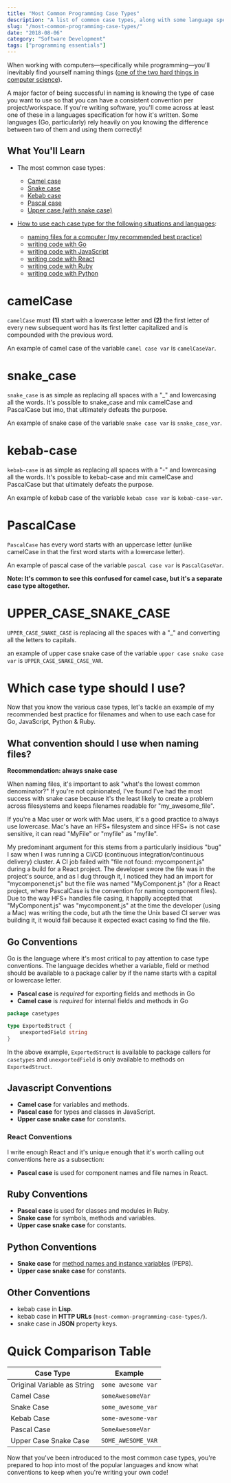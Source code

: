```yaml
---
title: "Most Common Programming Case Types"
description: "A list of common case types, along with some language specific protips"
slug: "/most-common-programming-case-types/"
date: "2018-08-06"
category: "Software Development"
tags: ["programming essentials"]
---
```


When working with computers—specifically while programming—you'll inevitably find yourself naming things ([one of the two hard things in computer science](https://twitter.com/codinghorror/status/506010907021828096?lang=en)).

A major factor of being successful in naming is knowing the type of case you want to use so that you can have a consistent convention per project/workspace. If you're writing software, you'll come across at least one of these in a languages specification for how it's written. Some languages (Go, particularly) rely heavily on you knowing the difference between two of them and using them correctly!

## What You'll Learn

- The most common case types:
    - [Camel case](#camelcase)
    - [Snake case](#snake_case)
    - [Kebab case](#kebab-case)
    - [Pascal case](#pascalcase)
    - [Upper case (with snake case)](#upper_case_snake_case)

- [How to use each case type for the following situations and languages](#which-case-type-should-i-use):
    - [naming files for a computer (my recommended best practice)](#what-convention-should-i-use-when-naming-files)
    - [writing code with Go](#go-conventions)
    - [writing code with JavaScript](#javascript-conventions)
    - [writing code with React](#react-conventions)
    - [writing code with Ruby](#ruby-conventions)
    - [writing code with Python](#python-conventions)

# camelCase

`camelCase` must **(1)** start with a lowercase letter and **(2)** the first letter of every new subsequent word has its first letter capitalized and is compounded with the previous word.

An example of camel case of the variable `camel case var` is `camelCaseVar`.

# snake_case

`snake_case` is as simple as replacing all spaces with a "\_" and lowercasing all the words. It's possible to snake\_case and mix camelCase and PascalCase but imo, that ultimately defeats the purpose.

An example of snake case of the variable `snake case var` is `snake_case_var`.

# kebab-case

`kebab-case` is as simple as replacing all spaces with a "-" and lowercasing all the words. It's possible to kebab-case and mix camelCase and PascalCase but that ultimately defeats the purpose.

An example of kebab case of the variable `kebab case var` is `kebab-case-var`.

# PascalCase

`PascalCase` has every word starts with an uppercase letter (unlike camelCase in that the first word starts with a lowercase letter).

An example of pascal case of the variable `pascal case var` is `PascalCaseVar`.

**Note: It's common to see this confused for camel case, but it's a separate case type altogether.**

# UPPER\_CASE\_SNAKE\_CASE

`UPPER_CASE_SNAKE_CASE` is replacing all the spaces with a "\_" and converting all the letters to capitals.

an example of upper case snake case of the variable `upper case snake case var` is `UPPER_CASE_SNAKE_CASE_VAR`.

# Which case type should I use?

Now that you know the various case types, let's tackle an example of my recommended best practice for filenames and when to use each case for Go, JavaScript, Python & Ruby.

## What convention should I use when naming files?

**Recommendation: always snake case**

When naming files, it's important to ask "what's the lowest common denominator?" If you're not opinionated, I've found I've had the most success with snake case because it's the least likely to create a problem across filesystems and keeps filenames readable for "my\_awesome\_file".

If you're a Mac user or work with Mac users, it's a good practice to always use lowercase. Mac's have an HFS+ filesystem and since HFS+ is not case sensitive, it can read "MyFile" or "myfile" as "myfile".

My predominant argument for this stems from a particularly insidious "bug" I saw when I was running a CI/CD (continuous integration/continuous delivery) cluster. A CI job failed with "file not found: mycomponent.js" during a build for a React project. The developer swore the file was in the project's source, and as I dug through it, I noticed they had an import for "mycomponenet.js" but the file was named "MyComponent.js" (for a React project, where PascalCase is the convention for naming component files). Due to the way HFS+ handles file casing, it happily accepted that "MyComponent.js" was "mycomponent.js" at the time the developer (using a Mac) was writing the code, but ath the time the Unix based CI server was building it, it would fail because it expected exact casing to find the file.

## Go Conventions

Go is the language where it's most critical to pay attention to case type conventions. The language decides whether a variable, field or method should be available to a package caller by if the name starts with a capital or lowercase letter.

- **Pascal case** is _required_ for exporting fields and methods in Go
- **Camel case** is _required_ for internal fields and methods in Go

```go
package casetypes

type ExportedStruct {
    unexportedField string
}
```

In the above example, `ExportedStruct` is available to package callers for `casetypes` and `unexportedField` is only available to methods on `ExportedStruct`.

## Javascript Conventions

- **Camel case** for variables and methods.
- **Pascal case** for types and classes in JavaScript.
- **Upper case snake case** for constants.

### React Conventions

I write enough React and it's unique enough that it's worth calling out conventions here as a subsection:

- **Pascal case** is used for component names and file names in React.

## Ruby Conventions

- **Pascal case** is used for classes and modules in Ruby.
- **Snake case** for symbols, methods and variables.
- **Upper case snake case** for constants.

## Python Conventions

- **Snake case** for [method names and instance variables](https://www.python.org/dev/peps/pep-0008/#method-names-and-instance-variables) (PEP8).
- **Upper case snake case** for constants.

## Other Conventions

- kebab case in **Lisp**.
- kebab case in **HTTP URLs** (`most-common-programming-case-types/`).
- snake case in **JSON** property keys.

# Quick Comparison Table

| Case Type | Example |
|---|---|
| Original Variable as String | `some awesome var` |
| Camel Case | `someAwesomeVar` |
| Snake Case | `some_awesome_var` |
| Kebab Case | `some-awesome-var` |
| Pascal Case | `SomeAwesomeVar` |
| Upper Case Snake Case | `SOME_AWESOME_VAR` |

Now that you've been introduced to the most common case types, you're prepared to hop into most of the popular languages and know what conventions to keep when you're writing your own code!
